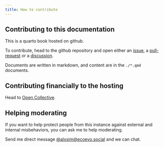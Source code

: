 ```yaml
---
title: How to contribute
---
```


## Contributing to this documentation

This is a quarto book hosted on github.

To contribute, head to the github repository and open either
an [issue](https://github.com/alxsimon/ecoevo.social-docs/issues),
a [pull-request](https://github.com/alxsimon/ecoevo.social-docs/pulls)
or a [discussion](https://github.com/alxsimon/ecoevo.social-docs/discussions).

Documents are written in markdown, and content are in the `./*.qmd` documents.

## Contributing financially to the hosting

Head to [Open Collective](https://opencollective.com/ecoevosocial).

## Helping moderating

If you want to help protect people from this instance against external and internal misbehaviors,
you can ask me to help moderating.

Send me direct message [@alxsim@ecoevo.social](https://ecoevo.social/@alxsim) and we can chat.